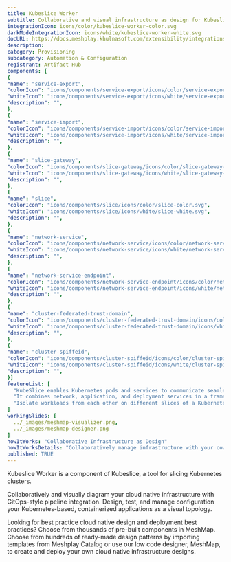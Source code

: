 ```yaml
---
title: Kubeslice Worker
subtitle: Collaborative and visual infrastructure as design for Kubeslice Worker
integrationIcon: icons/color/kubeslice-worker-color.svg
darkModeIntegrationIcon: icons/white/kubeslice-worker-white.svg
docURL: https://docs.meshplay.khulnasoft.com/extensibility/integrations/kubeslice-worker
description: 
category: Provisioning
subcategory: Automation & Configuration
registrant: Artifact Hub
components: [
{
"name": "service-export",
"colorIcon": "icons/components/service-export/icons/color/service-export-color.svg",
"whiteIcon": "icons/components/service-export/icons/white/service-export-white.svg",
"description": "",
},
{
"name": "service-import",
"colorIcon": "icons/components/service-import/icons/color/service-import-color.svg",
"whiteIcon": "icons/components/service-import/icons/white/service-import-white.svg",
"description": "",
},
{
"name": "slice-gateway",
"colorIcon": "icons/components/slice-gateway/icons/color/slice-gateway-color.svg",
"whiteIcon": "icons/components/slice-gateway/icons/white/slice-gateway-white.svg",
"description": "",
},
{
"name": "slice",
"colorIcon": "icons/components/slice/icons/color/slice-color.svg",
"whiteIcon": "icons/components/slice/icons/white/slice-white.svg",
"description": "",
},
{
"name": "network-service",
"colorIcon": "icons/components/network-service/icons/color/network-service-color.svg",
"whiteIcon": "icons/components/network-service/icons/white/network-service-white.svg",
"description": "",
},
{
"name": "network-service-endpoint",
"colorIcon": "icons/components/network-service-endpoint/icons/color/network-service-endpoint-color.svg",
"whiteIcon": "icons/components/network-service-endpoint/icons/white/network-service-endpoint-white.svg",
"description": "",
},
{
"name": "cluster-federated-trust-domain",
"colorIcon": "icons/components/cluster-federated-trust-domain/icons/color/cluster-federated-trust-domain-color.svg",
"whiteIcon": "icons/components/cluster-federated-trust-domain/icons/white/cluster-federated-trust-domain-white.svg",
"description": "",
},
{
"name": "cluster-spiffeid",
"colorIcon": "icons/components/cluster-spiffeid/icons/color/cluster-spiffeid-color.svg",
"whiteIcon": "icons/components/cluster-spiffeid/icons/white/cluster-spiffeid-white.svg",
"description": "",
}]
featureList: [
  "KubeSlice enables Kubernetes pods and services to communicate seamlessly across clusters, clouds, edges, and data centers by creating logical application boundaries known as Slices.",
  "It combines network, application, and deployment services in a framework to accelerate application deployment in a multi-cluster, multi-tenant environment.",
  "Isolate workloads from each other on different slices of a Kubernetes cluster"
]
workingSlides: [
  ../_images/meshmap-visualizer.png,
  ../_images/meshmap-designer.png
]
howItWorks: "Collaborative Infrastructure as Design"
howItWorksDetails: "Collaboratively manage infrastructure with your coworkers synchronously sharing the same designs."
published: TRUE
---
```

<p>
Kubeslice Worker is a component of Kubeslice, a tool for slicing Kubernetes clusters.
</p>
<p>
    Collaboratively and visually diagram your cloud native infrastructure with GitOps-style pipeline integration. Design, test, and manage configuration your Kubernetes-based, containerized applications as a visual topology.
</p>
<p>
    Looking for best practice cloud native design and deployment best practices? Choose from thousands of pre-built components in MeshMap. Choose from hundreds of ready-made design patterns by importing templates from Meshplay Catalog or use our low code designer, MeshMap, to create and deploy your own cloud native infrastructure designs.
</p>
